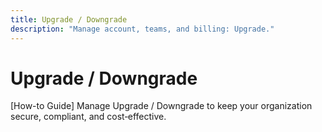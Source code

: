 ```yaml
---
title: Upgrade / Downgrade
description: "Manage account, teams, and billing: Upgrade."
---
```


# Upgrade / Downgrade

[How-to Guide] Manage Upgrade / Downgrade to keep your organization secure, compliant, and cost‑effective.
